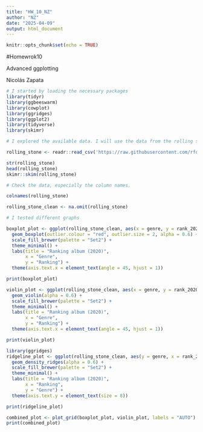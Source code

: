 ```yaml
---
title: "HW_10_NZ"
author: "NZ"
date: "2025-04-09"
output: html_document
---
```


```r
knitr::opts_chunk$set(echo = TRUE)
```
#Homewrok10

Advanced ggplotting

Nicolás Zapata

```r
# I started by loading the necessary packages 
library(tidyr)
library(ggbeeswarm)
library(cowplot)
library(ggridges)
library(ggplot2)
library(tidyverse)
library(skimr)
```

```r
# I explored the available data. I will use the data from the rolling stone album rankigs.

rolling_stone <- readr::read_csv('https://raw.githubusercontent.com/rfordatascience/tidytuesday/main/data/2024/2024-05-07/rolling_stone.csv')

str(rolling_stone)
head(rolling_stone)
skimr::skim(rolling_stone) 

# Check the data, especially the column names.

colnames(rolling_stone)

rolling_stone_clean <- na.omit(rolling_stone)

```

```r
# I tested different graphs

boxplot_plot <- ggplot(rolling_stone_clean, aes(x = genre, y = rank_2020, fill = genre)) +
  geom_boxplot(outlier.colour = "red", outlier.size = 2, alpha = 0.6) +
  scale_fill_brewer(palette = "Set2") +
  theme_minimal() +
  labs(title = "Ranking album (2020)",
       x = "Genre",
       y = "Ranking") +
  theme(axis.text.x = element_text(angle = 45, hjust = 1))

print(boxplot_plot)
```

```r
violin_plot <- ggplot(rolling_stone_clean, aes(x = genre, y = rank_2020, fill = genre)) +
  geom_violin(alpha = 0.6) +
  scale_fill_brewer(palette = "Set2") +
  theme_minimal() +
  labs(title = "Ranking album (2020)",
       x = "Genre",
       y = "Ranking") +
  theme(axis.text.x = element_text(angle = 45, hjust = 1))

print(violin_plot)
```

```r
library(ggridges)
ridgeline_plot <- ggplot(rolling_stone_clean, aes(y = genre, x = rank_2020, fill = genre)) +
  geom_density_ridges(alpha = 0.6) +
  scale_fill_brewer(palette = "Set2") +
  theme_minimal() +
  labs(title = "Ranking album (2020)",
       x = "Ranking",
       y = "Genre") +
  theme(axis.text.y = element_text(size = 8))

print(ridgeline_plot)
```

```r
combined_plot <- plot_grid(boxplot_plot, violin_plot, labels = "AUTO")
print(combined_plot)
```








